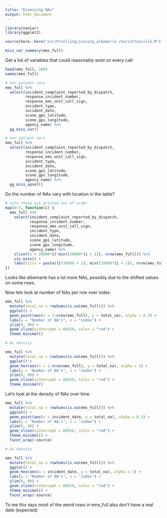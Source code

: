 ```yaml
---
title: "Examining NAs"
output: html_document
---
```


```r
library(naniar)
library(ggplot2)

source(here::here("src/Profiling/joining_albemarle_charlottesville.R"))
```


```r
miss_var_summary(ems_full)
```

Get a list of variables that could reasonably exist on every call:

```r
head(ems_full, 100)
names(ems_full)

# non patient vars
ems_full %>% 
  select(incident_complaint_reported_by_dispatch, 
         response_incident_number,
         response_ems_unit_call_sign,
         incident_type,
         incident_date,
         scene_gps_latitude,
         scene_gps_longitude,
         agency_name) %>% 
  gg_miss_var()
```

```r
# non patient vars
ems_full %>% 
  select(incident_complaint_reported_by_dispatch,
         response_incident_number,
         response_ems_unit_call_sign,
         incident_type,
         incident_date,
         scene_gps_latitude,
         scene_gps_longitude,
         agency_name) %>%  
  gg_miss_upset()
```


Do the number of NAs vary with location in the table?

```r
# note these are printed out of order
map(0:5, function(i) {
  ems_full %>% 
    select(incident_complaint_reported_by_dispatch,
           response_incident_number,
           response_ems_unit_call_sign,
           incident_type,
           incident_date,
           scene_gps_latitude,
           scene_gps_longitude,
           agency_name) %>% 
    slice((1 + 20000*i):min((20000*(i + 1)), nrow(ems_full))) %>% 
    vis_miss() +
    labs(title = paste((i*20000 + 1), min((20000*(i + 1)), nrow(ems_full)), sep = ":"))
})
```

Looks like albemarle has a lot more NAs, possibly due to the shifted values on some rows. 

Now lets look at number of NAs per row over index. 

```r
ems_full %>% 
  mutate(total_na = rowSums(is.na(ems_full))) %>%
  ggplot() + 
  geom_point(aes(x = 1:nrow(ems_full), y = total_na), alpha = 0.3) + 
  labs(y = "Number of NA's", x = "index") +
  ylim(0, 90) +
  geom_vline(xintercept = 60918, color = "red") +
  theme_minimal()

# As density

ems_full %>% 
  mutate(total_na = rowSums(is.na(ems_full))) %>%
  ggplot() + 
  geom_hex(aes(x = 1:nrow(ems_full), y = total_na), alpha = 1) + 
  labs(y = "Number of NA's", x = "index") +
  ylim(0, 90) +
  geom_vline(xintercept = 60918, color = "red") +
  theme_minimal()
```

Let's look at the density of NAs over time. 

```r
ems_full %>% 
  mutate(total_na = rowSums(is.na(ems_full))) %>%
  ggplot() + 
  geom_point(aes(x = incident_date, y = total_na), alpha = 0.3) + 
  labs(y = "Number of NA's", x = "index") +
  ylim(0, 90) +
  geom_vline(xintercept = 60918, color = "red") +
  theme_minimal() +
  facet_wrap(~source)

# As density

ems_full %>% 
  mutate(total_na = rowSums(is.na(ems_full))) %>%
  ggplot() + 
  geom_hex(aes(x = incident_date, y = total_na), alpha = 1) + 
  labs(y = "Number of NA's", x = "index") +
  ylim(0, 90) +
  geom_vline(xintercept = 60918, color = "red") +
  theme_minimal() +
  facet_wrap(~source)
```

To me this says most of the weird rows in ems_full also don't have a real date (expected)
